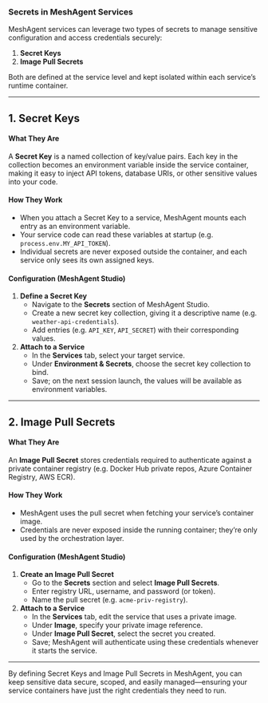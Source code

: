 ### Secrets in MeshAgent Services

MeshAgent services can leverage two types of secrets to manage sensitive configuration and access credentials securely:

1. **Secret Keys**  
2. **Image Pull Secrets**  

Both are defined at the service level and kept isolated within each service’s runtime container.

---

## 1. Secret Keys

#### What They Are  
A **Secret Key** is a named collection of key/value pairs. Each key in the collection becomes an environment variable inside the service container, making it easy to inject API tokens, database URIs, or other sensitive values into your code.

#### How They Work  
- When you attach a Secret Key to a service, MeshAgent mounts each entry as an environment variable.  
- Your service code can read these variables at startup (e.g. `process.env.MY_API_TOKEN`).  
- Individual secrets are never exposed outside the container, and each service only sees its own assigned keys.

#### Configuration (MeshAgent Studio)  
1. **Define a Secret Key**  
   - Navigate to the **Secrets** section of MeshAgent Studio.  
   - Create a new secret key collection, giving it a descriptive name (e.g. `weather-api-credentials`).  
   - Add entries (e.g. `API_KEY`, `API_SECRET`) with their corresponding values.  
2. **Attach to a Service**  
   - In the **Services** tab, select your target service.  
   - Under **Environment & Secrets**, choose the secret key collection to bind.  
   - Save; on the next session launch, the values will be available as environment variables.

---

## 2. Image Pull Secrets

#### What They Are  
An **Image Pull Secret** stores credentials required to authenticate against a private container registry (e.g. Docker Hub private repos, Azure Container Registry, AWS ECR).

#### How They Work  
- MeshAgent uses the pull secret when fetching your service’s container image.  
- Credentials are never exposed inside the running container; they’re only used by the orchestration layer.

#### Configuration (MeshAgent Studio)  
1. **Create an Image Pull Secret**  
   - Go to the **Secrets** section and select **Image Pull Secrets**.  
   - Enter registry URL, username, and password (or token).  
   - Name the pull secret (e.g. `acme-priv-registry`).  
2. **Attach to a Service**  
   - In the **Services** tab, edit the service that uses a private image.  
   - Under **Image**, specify your private image reference.  
   - Under **Image Pull Secret**, select the secret you created.  
   - Save; MeshAgent will authenticate using these credentials whenever it starts the service.

---

By defining Secret Keys and Image Pull Secrets in MeshAgent, you can keep sensitive data secure, scoped, and easily managed—ensuring your service containers have just the right credentials they need to run.